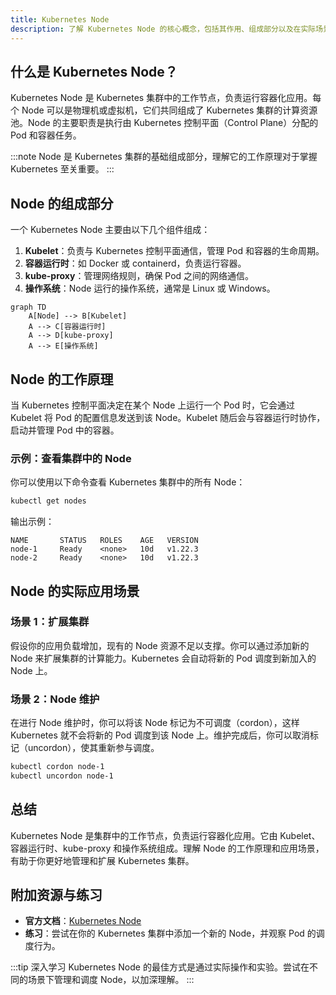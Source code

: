 ```yaml
---
title: Kubernetes Node
description: 了解 Kubernetes Node 的核心概念，包括其作用、组成部分以及在实际场景中的应用。
---
```


## 什么是 Kubernetes Node？

Kubernetes Node 是 Kubernetes 集群中的工作节点，负责运行容器化应用。每个 Node 可以是物理机或虚拟机，它们共同组成了 Kubernetes 集群的计算资源池。Node 的主要职责是执行由 Kubernetes 控制平面（Control Plane）分配的 Pod 和容器任务。

:::note
Node 是 Kubernetes 集群的基础组成部分，理解它的工作原理对于掌握 Kubernetes 至关重要。
:::

## Node 的组成部分

一个 Kubernetes Node 主要由以下几个组件组成：

1. **Kubelet**：负责与 Kubernetes 控制平面通信，管理 Pod 和容器的生命周期。
2. **容器运行时**：如 Docker 或 containerd，负责运行容器。
3. **kube-proxy**：管理网络规则，确保 Pod 之间的网络通信。
4. **操作系统**：Node 运行的操作系统，通常是 Linux 或 Windows。

```mermaid
graph TD
    A[Node] --> B[Kubelet]
    A --> C[容器运行时]
    A --> D[kube-proxy]
    A --> E[操作系统]
```

## Node 的工作原理

当 Kubernetes 控制平面决定在某个 Node 上运行一个 Pod 时，它会通过 Kubelet 将 Pod 的配置信息发送到该 Node。Kubelet 随后会与容器运行时协作，启动并管理 Pod 中的容器。

### 示例：查看集群中的 Node

你可以使用以下命令查看 Kubernetes 集群中的所有 Node：

```bash
kubectl get nodes
```

输出示例：

```
NAME       STATUS   ROLES    AGE   VERSION
node-1     Ready    <none>   10d   v1.22.3
node-2     Ready    <none>   10d   v1.22.3
```

## Node 的实际应用场景

### 场景 1：扩展集群

假设你的应用负载增加，现有的 Node 资源不足以支撑。你可以通过添加新的 Node 来扩展集群的计算能力。Kubernetes 会自动将新的 Pod 调度到新加入的 Node 上。

### 场景 2：Node 维护

在进行 Node 维护时，你可以将该 Node 标记为不可调度（cordon），这样 Kubernetes 就不会将新的 Pod 调度到该 Node 上。维护完成后，你可以取消标记（uncordon），使其重新参与调度。

```bash
kubectl cordon node-1
kubectl uncordon node-1
```

## 总结

Kubernetes Node 是集群中的工作节点，负责运行容器化应用。它由 Kubelet、容器运行时、kube-proxy 和操作系统组成。理解 Node 的工作原理和应用场景，有助于你更好地管理和扩展 Kubernetes 集群。

## 附加资源与练习

- **官方文档**：[Kubernetes Node](https://kubernetes.io/docs/concepts/architecture/nodes/)
- **练习**：尝试在你的 Kubernetes 集群中添加一个新的 Node，并观察 Pod 的调度行为。

:::tip
深入学习 Kubernetes Node 的最佳方式是通过实际操作和实验。尝试在不同的场景下管理和调度 Node，以加深理解。
:::